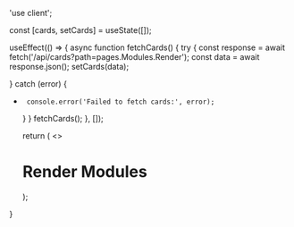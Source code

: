 'use client';


  const [cards, setCards] = useState([]);

  useEffect(() => {
       async function fetchCards() {
      try {
      const response = await fetch('/api/cards?path=pages.Modules.Render');
      const data = await response.json();
           setCards(data);

} catch (error) {
+      console.error('Failed to fetch cards:', error);
     }
    }
    fetchCards();
  }, []);

  return (
    <>
    <h1>Render Modules</h1>
    <Cards>
      <CardList cards={cards} />
    </Cards>
    </>
  );
}